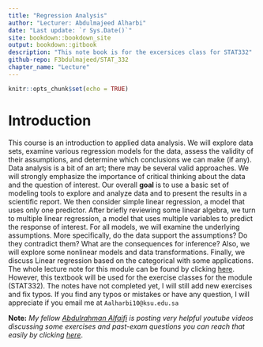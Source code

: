 ```yaml
---
title: "Regression Analysis"
author: "Lecturer: Abdulmajeed Alharbi"
date: "Last update: `r Sys.Date()`"
site: bookdown::bookdown_site
output: bookdown::gitbook
description: "This note book is for the excersices class for STAT332"
github-repo: F3bdulmajeed/STAT_332
chapter_name: "Lecture"
---
```


```r
knitr::opts_chunk$set(echo = TRUE)
```


# Introduction {-}
This course is an introduction to applied data analysis. We will explore data sets, examine various regression models for the data, assess the validity of their assumptions, and determine which conclusions we can make (if any). Data analysis
is a bit of an art; there may be several valid approaches. We will strongly
emphasize the importance of critical thinking about the data and the question of
interest. Our overall **goal** is to use a basic set of modeling tools to explore and
analyze data and to present the results in a scientific report. We then consider
simple linear regression, a model that uses only one predictor. After briefly
reviewing some linear algebra, we turn to multiple linear regression, a model that
uses multiple variables to predict the response of interest. For all models, we will
examine the underlying assumptions. More specifically, do the data support the
assumptions? Do they contradict them? What are the consequences for inference?
Also, we will explore some nonlinear models and data transformations. Finally, we
discuss Linear regression based on the categorical with some applications. The whole lecture note for this module can be found by clicking [here](https://ksusa-my.sharepoint.com/:b:/r/personal/aalharbi10_ksu_edu_sa/Documents/All%20lucture%20notes.pdf?csf=1&web=1&e=cLiiAg). However, this textbook will be used for the exercise classes for the module (STAT332).  The notes have not completed yet, I will still add new exercises and fix typos. If you find any typos or mistakes or have any question, I will appreciate if you email me at `Aalharbi10@ksu.edu.sa` 

**Note:** *My fellow [Abdulrahman Alfaifi](https://faculty.ksu.edu.sa/ar/alfaifi) is posting very helpful youtube videos discussing  some exercises and past-exam questions you can reach that easily by clicking [here](https://www.youtube.com/channel/UCeT75VlTKwTQdoDsWrtzjXA/playlists)*.


